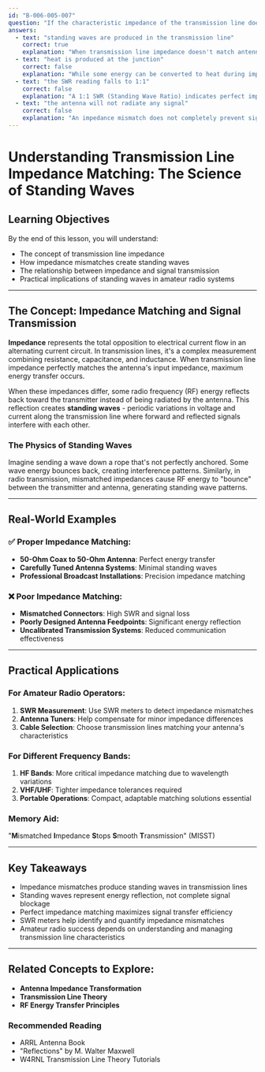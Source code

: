 ```yaml
---
id: "B-006-005-007"
question: "If the characteristic impedance of the transmission line does not match the antenna input impedance then:"
answers:
  - text: "standing waves are produced in the transmission line"
    correct: true
    explanation: "When transmission line impedance doesn't match antenna impedance, some of the radio frequency (RF) energy is reflected back toward the transmitter, creating standing waves. These waves represent the interference between forward and reflected signals, resulting in unequal voltage and current distribution along the transmission line. This impedance mismatch causes energy to be partially reflected rather than fully transferred to the antenna."
  - text: "heat is produced at the junction"
    correct: false
    explanation: "While some energy can be converted to heat during impedance mismatches, this is not the primary or most significant result. Small amounts of heat might be generated due to inefficient energy transfer, but standing waves are the most characteristic and immediate consequence of impedance mismatches in transmission systems."
  - text: "the SWR reading falls to 1:1"
    correct: false
    explanation: "A 1:1 SWR (Standing Wave Ratio) indicates perfect impedance matching, which is the opposite of what occurs with an impedance mismatch. When impedances differ, the SWR will rise above 1:1, signaling an imperfect transmission line-antenna system match."
  - text: "the antenna will not radiate any signal"
    correct: false
    explanation: "An impedance mismatch does not completely prevent signal radiation. Instead, it reduces the antenna's efficiency by reflecting some transmitted energy back toward the source. The antenna will still radiate, but with reduced effectiveness and potential power loss."
---
```


# Understanding Transmission Line Impedance Matching: The Science of Standing Waves

## Learning Objectives
By the end of this lesson, you will understand:
- The concept of transmission line impedance
- How impedance mismatches create standing waves
- The relationship between impedance and signal transmission
- Practical implications of standing waves in amateur radio systems

---

## The Concept: Impedance Matching and Signal Transmission

**Impedance** represents the total opposition to electrical current flow in an alternating current circuit. In transmission lines, it's a complex measurement combining resistance, capacitance, and inductance. When transmission line impedance perfectly matches the antenna's input impedance, maximum energy transfer occurs.

When these impedances differ, some radio frequency (RF) energy reflects back toward the transmitter instead of being radiated by the antenna. This reflection creates **standing waves** - periodic variations in voltage and current along the transmission line where forward and reflected signals interfere with each other.

### The Physics of Standing Waves

Imagine sending a wave down a rope that's not perfectly anchored. Some wave energy bounces back, creating interference patterns. Similarly, in radio transmission, mismatched impedances cause RF energy to "bounce" between the transmitter and antenna, generating standing wave patterns.

---

## Real-World Examples

### ✅ Proper Impedance Matching:
- **50-Ohm Coax to 50-Ohm Antenna**: Perfect energy transfer
- **Carefully Tuned Antenna Systems**: Minimal standing waves
- **Professional Broadcast Installations**: Precision impedance matching

### ❌ Poor Impedance Matching:
- **Mismatched Connectors**: High SWR and signal loss
- **Poorly Designed Antenna Feedpoints**: Significant energy reflection
- **Uncalibrated Transmission Systems**: Reduced communication effectiveness

---

## Practical Applications

### For Amateur Radio Operators:
1. **SWR Measurement**: Use SWR meters to detect impedance mismatches
2. **Antenna Tuners**: Help compensate for minor impedance differences
3. **Cable Selection**: Choose transmission lines matching your antenna's characteristics

### For Different Frequency Bands:
1. **HF Bands**: More critical impedance matching due to wavelength variations
2. **VHF/UHF**: Tighter impedance tolerances required
3. **Portable Operations**: Compact, adaptable matching solutions essential

### Memory Aid:
"**M**ismatched **I**mpedance **S**tops **S**mooth **T**ransmission" (MISST)

---

## Key Takeaways

- Impedance mismatches produce standing waves in transmission lines
- Standing waves represent energy reflection, not complete signal blockage
- Perfect impedance matching maximizes signal transfer efficiency
- SWR meters help identify and quantify impedance mismatches
- Amateur radio success depends on understanding and managing transmission line characteristics

---

## Related Concepts to Explore:
- **Antenna Impedance Transformation**
- **Transmission Line Theory**
- **RF Energy Transfer Principles**

### Recommended Reading
- ARRL Antenna Book
- "Reflections" by M. Walter Maxwell
- W4RNL Transmission Line Theory Tutorials